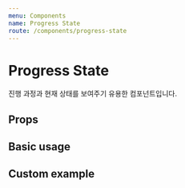 ```yaml
---
menu: Components
name: Progress State
route: /components/progress-state
---
```



# Progress State

진행 과정과 현재 상태를 보여주기 유용한 컴포넌트입니다.

## Props

<PropsTable of={ProgressState} />

## Basic usage

<Playground>
  <ProgressState values={ [
    {
      label: '1',
    },
    {
      label: '2',
      active: true,
    },
    {
      label: '3',
    },
    {
      label: '4',
    },
  ] } />
</Playground>

## Custom example

<Playground>
  <ProgressState
    values={ [
      {
        label: '준비',
        active: true,
      },
      {
        label: '배송',
      },
      {
        label: '완료',
      },
    ] }
    color="gray"
    backgroundColor="pink"
    activeColor="yellow"
    activeBackgroundColor="red"
  />
</Playground>
